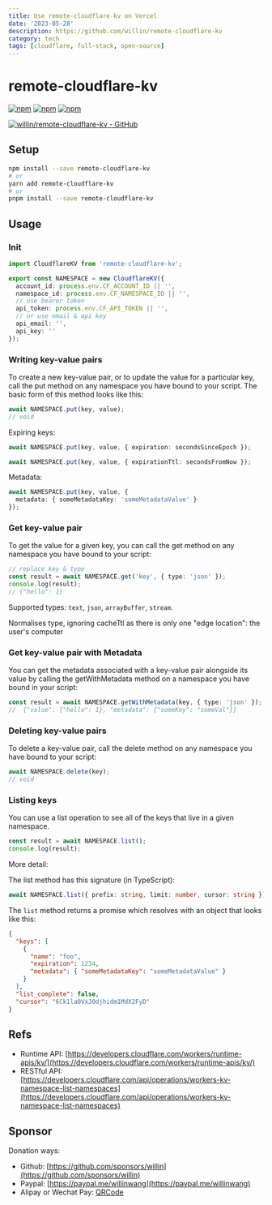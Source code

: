 ```yaml
---
title: Use remote-cloudflare-kv on Vercel
date: '2023-05-28'
description: https://github.com/willin/remote-cloudflare-kv
category: tech
tags: [cloudflare, full-stack, open-source]
---
```


# remote-cloudflare-kv

[![npm](https://img.shields.io/npm/v/remote-cloudflare-kv.svg?style=plastic)](https://npmjs.org/package/remote-cloudflare-kv) [![npm](https://img.shields.io/npm/dm/remote-cloudflare-kv.svg?style=plastic)](https://npmjs.org/package/remote-cloudflare-kv) [![npm](https://img.shields.io/npm/dt/remote-cloudflare-kv.svg?style=plastic)](https://npmjs.org/package/remote-cloudflare-kv)

[![willin/remote-cloudflare-kv - GitHub](https://gh-card.dev/repos/willin/remote-cloudflare-kv.svg?fullname=)](https://github.com/willin/remote-cloudflare-kv)

## Setup

```bash
npm install --save remote-cloudflare-kv
# or
yarn add remote-cloudflare-kv
# or
pnpm install --save remote-cloudflare-kv
```

## Usage

### Init

```ts
import CloudflareKV from 'remote-cloudflare-kv';

export const NAMESPACE = new CloudflareKV({
  account_id: process.env.CF_ACCOUNT_ID || '',
  namespace_id: process.env.CF_NAMESPACE_ID || '',
  // use bearer token
  api_token: process.env.CF_API_TOKEN || '',
  // or use email & api key
  api_email: '',
  api_key: ''
});
```

### Writing key-value pairs

To create a new key-value pair, or to update the value for a particular key, call the put method on any namespace you have bound to your script. The basic form of this method looks like this:

```ts
await NAMESPACE.put(key, value);
// void
```

Expiring keys:

```ts
await NAMESPACE.put(key, value, { expiration: secondsSinceEpoch });

await NAMESPACE.put(key, value, { expirationTtl: secondsFromNow });
```

Metadata:

```ts
await NAMESPACE.put(key, value, {
  metadata: { someMetadataKey: 'someMetadataValue' }
});
```

### Get key-value pair

To get the value for a given key, you can call the get method on any namespace you have bound to your script:

```ts
// replace key & type
const result = await NAMESPACE.get('key', { type: 'json' });
console.log(result);
// {"hello": 1}
```

Supported types: `text`, `json`, `arrayBuffer`, `stream`.

Normalises type, ignoring cacheTtl as there is only one "edge location": the user's computer

### Get key-value pair with Metadata

You can get the metadata associated with a key-value pair alongside its value by calling the getWithMetadata method on a namespace you have bound in your script:

```ts
const result = await NAMESPACE.getWithMetadata(key, { type: 'json' });
//  {"value": {"hello": 1}, "metadata": {"someKey": "someVal"}}
```

### Deleting key-value pairs

To delete a key-value pair, call the delete method on any namespace you have bound to your script:

```ts
await NAMESPACE.delete(key);
// void
```

### Listing keys

You can use a list operation to see all of the keys that live in a given namespace.

```ts
const result = await NAMESPACE.list();
console.log(result);
```

More detail:

The list method has this signature (in TypeScript):

```ts
await NAMESPACE.list({ prefix: string, limit: number, cursor: string });
```

The `list` method returns a promise which resolves with an object that looks like this:

```json
{
  "keys": [
    {
      "name": "foo",
      "expiration": 1234,
      "metadata": { "someMetadataKey": "someMetadataValue" }
    }
  ],
  "list_complete": false,
  "cursor": "6Ck1la0VxJ0djhidm1MdX2FyD"
}
```

## Refs

- Runtime API: [https://developers.cloudflare.com/workers/runtime-apis/kv/](https://developers.cloudflare.com/workers/runtime-apis/kv/)
- RESTful API: [https://developers.cloudflare.com/api/operations/workers-kv-namespace-list-namespaces](https://developers.cloudflare.com/api/operations/workers-kv-namespace-list-namespaces)

## Sponsor

Donation ways:

- Github: [https://github.com/sponsors/willin](https://github.com/sponsors/willin)
- Paypal: [https://paypal.me/willinwang](https://paypal.me/willinwang)
- Alipay or Wechat Pay: [QRCode](https://user-images.githubusercontent.com/1890238/89126156-0f3eeb80-d516-11ea-9046-5a3a5d59b86b.png)
